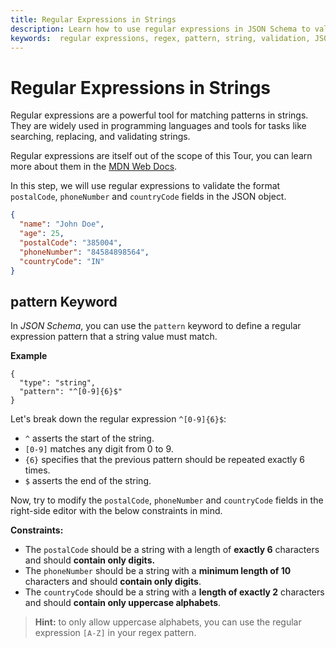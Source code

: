 ```yaml
---
title: Regular Expressions in Strings
description: Learn how to use regular expressions in JSON Schema to validate strings.
keywords:  regular expressions, regex, pattern, string, validation, JSON Schema
---
```


# Regular Expressions in Strings

Regular expressions are a powerful tool for matching patterns in strings. They are widely used in programming languages and tools for tasks like searching, replacing, and validating strings.

Regular expressions are itself out of the scope of this Tour, you can learn more about them in the [MDN Web Docs](https://developer.mozilla.org/en-US/docs/Web/JavaScript/Guide/Regular_Expressions).

In this step, we will use regular expressions to validate the format `postalCode`, `phoneNumber` and `countryCode` fields in the JSON object.


```json highlightLineStart={4} highlightLineEnd={5}
{
  "name": "John Doe",
  "age": 25,
  "postalCode": "385004",
  "phoneNumber": "84584898564",
  "countryCode": "IN"
}
```

## pattern Keyword

In *JSON Schema*, you can use the `pattern` keyword to define a regular expression pattern that a string value must match.

**Example**

```
{
  "type": "string",
  "pattern": "^[0-9]{6}$"
}
```

Let's break down the regular expression `^[0-9]{6}$`:

- `^` asserts the start of the string.
- `[0-9]` matches any digit from 0 to 9.
- `{6}` specifies that the previous pattern should be repeated exactly 6 times.
- `$` asserts the end of the string.

Now, try to modify the `postalCode`, `phoneNumber` and `countryCode` fields in the right-side editor with the below constraints in mind.

**Constraints:**
- The `postalCode` should be a string with a length of **exactly 6** characters and should **contain only digits.**
- The `phoneNumber` should be a string with a **minimum length of 10** characters and should **contain only digits**.
-  The `countryCode` should be a string with a **length of exactly 2** characters and should **contain only uppercase alphabets**. 

> **Hint:** to only allow uppercase alphabets, you can use the regular expression `[A-Z]` in your regex pattern.